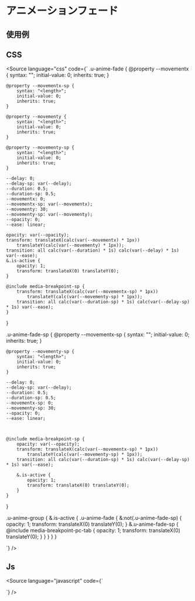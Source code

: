 
<Meta of={Stories} />

# アニメーションフェード

## 使用例

<Canvas of={Stories.base} />

## CSS
<Source
  language="css"
  code={`
.u-anime-fade {
    @property --movementx {
        syntax: "<length>";
        initial-value: 0;
        inherits: true;
    }

    @property --movementx-sp {
        syntax: "<length>";
        initial-value: 0;
        inherits: true;
    }

    @property --movementy {
        syntax: "<length>";
        initial-value: 0;
        inherits: true;
    }

    @property --movementy-sp {
        syntax: "<length>";
        initial-value: 0;
        inherits: true;
    }

    --delay: 0;
    --delay-sp: var(--delay);
    --duration: 0.5;
    --duration-sp: 0.5;
    --movementx: 0;
    --movementx-sp: var(--movementx);
    --movementy: 30;
    --movementy-sp: var(--movementy);
    --opacity: 0;
    --ease: linear;

    opacity: var(--opacity);
    transform: translateX(calc(var(--movementx) * 1px))
        translateY(calc(var(--movementy) * 1px));
    transition: all calc(var(--duration) * 1s) calc(var(--delay) * 1s) var(--ease);
    &.is-active {
        opacity: 1;
        transform: translateX(0) translateY(0);
    }

    @include media-breakpoint-sp {
        transform: translateX(calc(var(--movementx-sp) * 1px))
            translateY(calc(var(--movementy-sp) * 1px));
        transition: all calc(var(--duration-sp) * 1s) calc(var(--delay-sp) * 1s) var(--ease);
    }
}

.u-anime-fade-sp {
    @property --movementx-sp {
        syntax: "<length>";
        initial-value: 0;
        inherits: true;
    }

    @property --movementy-sp {
        syntax: "<length>";
        initial-value: 0;
        inherits: true;
    }

    --delay: 0;
    --delay-sp: var(--delay);
    --duration: 0.5;
    --duration-sp: 0.5;
    --movementx-sp: 0;
    --movementy-sp: 30;
    --opacity: 0;
    --ease: linear;



    @include media-breakpoint-sp {
        opacity: var(--opacity);
        transform: translateX(calc(var(--movementx-sp) * 1px))
            translateY(calc(var(--movementy-sp) * 1px));
        transition: all calc(var(--duration-sp) * 1s) calc(var(--delay-sp) * 1s) var(--ease);

        &.is-active {
            opacity: 1;
            transform: translateX(0) translateY(0);
        }
    }
}

.u-anime-group {
    &.is-active {
        .u-anime-fade {
            &:not(.u-anime-fade-sp) {
                opacity: 1;
                transform: translateX(0) translateY(0);
            }
            &.u-anime-fade-sp {
                @include media-breakpoint-pc-tab {
                    opacity: 1;
                    transform: translateX(0) translateY(0);
                }
            }
        }
    }
}

  `}
/>


## Js
<Source
  language="javascript"
  code={`

  `}
/>




